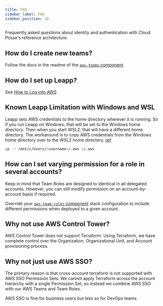 ```yaml
---
title: FAQ
sidebar_label: FAQ
sidebar_position: 10
---
```


<Intro>
Frequently asked questions about identity and authentication with Cloud Posse's reference architecture.
</Intro>

## How do I create new teams?

Follow the docs in the readme of the [`aws-teams` component](/components/library/aws/aws-teams/).

## How do I set up Leapp?

See [How to Log into AWS](/layers/identity/how-to-log-into-aws/)

## Known Leapp Limitation with Windows and WSL

Leapp sets AWS credentials to the home directory wherever it is running. So if you run Leapp on Windows, that will be
set to the Windows home directory. Then when you start WSL2, that will have a different home directory. The workaround
is to copy AWS credentials from the Windows home directory over to the WSL2 home directory.
[ref](https://github.com/Noovolari/leapp/issues/153)

```bash
cp -r /mnt/c/Users/<username>/.aws ~/.aws
```

## How can I set varying permission for a role in several accounts?

Keep in mind that Team Roles are designed to identical in all delegated accounts. However, you can still modify
permission on an account-by-account basis if required.

Override your [`aws-team-roles` component](/components/library/aws/aws-team-roles/) stack configuration to include different permissions when deployed to a given account.

## Why not use AWS Control Tower?

AWS Control Tower does not support Terraform. Using Terraform, we have complete control over the Organization,
Organizational Unit, and Account provisioning process.

## Why not just use AWS SSO?

The primary reason is that cross-account terraform is not supported with AWS SSO Permission Sets. We cannot apply
Terraform across the account hierarchy with a single Permission Set, so instead we combine AWS SSO with our AWS Teams
and Team Roles.

AWS SSO is fine for business users but less so for DevOps teams.
